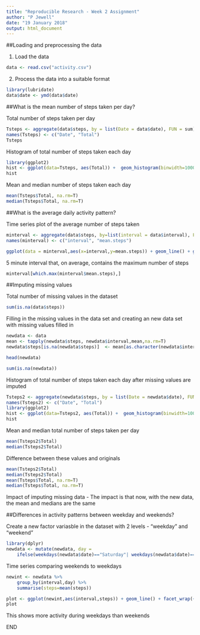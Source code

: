 ---
title: "Reproducible Research - Week 2 Assignment"
author: "P Jewell"
date: "19 January 2018"
output: html_document
---


##Loading and preprocessing the data 

1. Load the data
```{r read in dataset}
data <- read.csv("activity.csv")
```
2. Process the data into a suitable format
```{r}
library(lubridate)
data$date <- ymd(data$date)
```


##What is the mean number of steps taken per day?

Total number of steps taken per day
```{r}
Tsteps <- aggregate(data$steps, by = list(Date = data$date), FUN = sum)
names(Tsteps) <- c("Date", "Total")
Tsteps
```

Histogram of total number of steps taken each day
```{r}
library(ggplot2)
hist <- ggplot(data=Tsteps, aes(Total)) +  geom_histogram(binwidth=1000) + xlab("Total steps each day")+ ggtitle ("Histogram of total number of steps taken each day")
hist 
```

Mean and median number of steps taken each day
``` {r}
mean(Tsteps$Total, na.rm=T)
median(Tsteps$Total, na.rm=T)
```


##What is the average daily activity pattern?

Time series plot of the average number of steps taken
```{r}
minterval <- aggregate(data$steps, by=list(interval = data$interval), FUN = mean, na.rm=T)
names(minterval) <- c("interval", "mean.steps")

ggplot(data = minterval,aes(x=interval,y=mean.steps)) + geom_line() + ggtitle("Time series of mean steps taken per 5 minute interval")

```

5 minute interval that, on average, contains the maximum number of steps 
```{r}
minterval[which.max(minterval$mean.steps),]
```


##Imputing missing values

Total number of missing values in the dataset
```{r}
sum(is.na(data$steps))
```

Filling in the missing values in the data set and creating an new data set with missing values filled in 
```{r}
newdata <- data
mean <- tapply(newdata$steps, newdata$interval,mean,na.rm=T)
newdata$steps[is.na(newdata$steps)]  <- mean[as.character(newdata$interval[is.na(newdata$steps)])]

head(newdata)

sum(is.na(newdata))

```


Histogram of total number of steps taken each day after missing values are imputed
```{r}
Tsteps2 <- aggregate(newdata$steps, by = list(Date = newdata$date), FUN = sum)
names(Tsteps2) <- c("Date", "Total")
library(ggplot2)
hist <- ggplot(data=Tsteps2, aes(Total)) +  geom_histogram(binwidth=1000) + xlab("Total steps each day")+ ggtitle ("Histogram of total number of steps taken each day (with missing values replaced)")
hist 

```

Mean and median total number of steps taken per day 
```{r}
mean(Tsteps2$Total)
median(Tsteps2$Total)
```

Difference between these values and originals 
```{r}
mean(Tsteps2$Total)
median(Tsteps2$Total)
mean(Tsteps$Total, na.rm=T)
median(Tsteps$Total, na.rm=T)
```

Impact of imputing missing data
- The impact is that now, with the new data, the mean and medians are the same 


##Differences in activity patterns between weekday and weekends? 

Create a new factor variasble in the dataset with 2 levels - "weekday" and "weekend"
```{r}
library(dplyr)
newdata <- mutate(newdata, day = 
    ifelse(weekdays(newdata$date)=="Saturday"| weekdays(newdata$date)=="Sunday","weekend", "weekday")) 
```

Time series comparing weekends to weekdays
```{r}

newint <- newdata %>%
    group_by(interval,day) %>%
    summarise(steps=mean(steps))

plot <- ggplot(newint,aes(interval,steps)) + geom_line() + facet_wrap(~day)
plot
```

This shows more activity during weekdays than weekends   

END